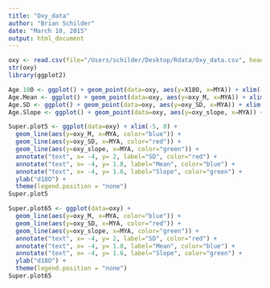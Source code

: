 ```yaml
---
title: "Oxy_data"
author: "Brian Schilder"
date: "March 10, 2015"
output: html_document
---
```

```r
oxy <- read.csv(file="/Users/schilder/Desktop/Rdata/Oxy_data.csv", header=TRUE, na.strings=NA)
str(oxy)
library(ggplot2)

Age.18O <- ggplot() + geom_point(data=oxy, aes(y=X18O, x=MYA)) + xlim(-5, 0)
Age.Mean <- ggplot() + geom_point(data=oxy, aes(y=oxy_M, x=MYA)) + xlim(-5, 0)
Age.SD <- ggplot() + geom_point(data=oxy, aes(y=oxy_SD, x=MYA)) + xlim(-5, 0)
Age.Slope <- ggplot() + geom_point(data=oxy, aes(y=oxy_slope, x=MYA)) + xlim(-5, 0)

Super.plot5 <- ggplot(data=oxy) + xlim(-5, 0) + 
  geom_line(aes(y=oxy_M, x=MYA, color="blue")) + 
  geom_line(aes(y=oxy_SD, x=MYA, color="red")) + 
  geom_line(aes(y=oxy_slope, x=MYA, color="green")) +
  annotate("text", x= -4, y= 2, label="SD", color="red") + 
  annotate("text", x= -4, y= 1.8, label="Mean", color="blue") +
  annotate("text", x= -4, y= 1.6, label="Slope", color="green") +
  ylab("d18O") +
  theme(legend.position = "none")
Super.plot5

Super.plot65 <- ggplot(data=oxy) + 
  geom_line(aes(y=oxy_M, x=MYA, color="blue")) + 
  geom_line(aes(y=oxy_SD, x=MYA, color="red")) + 
  geom_line(aes(y=oxy_slope, x=MYA, color="green")) +
  annotate("text", x= -4, y= 2, label="SD", color="red") + 
  annotate("text", x= -4, y= 1.8, label="Mean", color="blue") +
  annotate("text", x= -4, y= 1.6, label="Slope", color="green") +
  ylab("d18O") +
  theme(legend.position = "none")
Super.plot65
```
